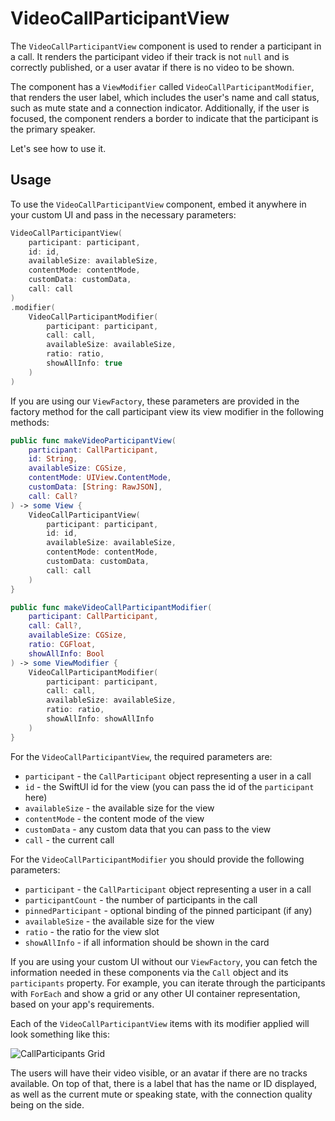 # VideoCallParticipantView

The `VideoCallParticipantView` component is used to render a participant in a call. It renders the participant video if their track is not `null` and is correctly published, or a user avatar if there is no video to be shown.

The component has a `ViewModifier` called `VideoCallParticipantModifier`, that renders the user label, which includes the user's name and call status, such as mute state and a connection indicator. Additionally, if the user is focused, the component renders a border to indicate that the participant is the primary speaker.

Let's see how to use it.

## Usage

To use the `VideoCallParticipantView` component, embed it anywhere in your custom UI and pass in the necessary parameters:

```swift
VideoCallParticipantView(
    participant: participant,
    id: id,
    availableSize: availableSize,
    contentMode: contentMode,
    customData: customData,
    call: call
)
.modifier(
    VideoCallParticipantModifier(
        participant: participant,
        call: call,
        availableSize: availableSize,
        ratio: ratio,
        showAllInfo: true
    )
)
```

If you are using our `ViewFactory`, these parameters are provided in the factory method for the call participant view its view modifier in the following methods:

```swift
public func makeVideoParticipantView(
    participant: CallParticipant,
    id: String,
    availableSize: CGSize,
    contentMode: UIView.ContentMode,
    customData: [String: RawJSON],
    call: Call?
) -> some View {
    VideoCallParticipantView(
        participant: participant,
        id: id,
        availableSize: availableSize,
        contentMode: contentMode,
        customData: customData,
        call: call
    )
}

public func makeVideoCallParticipantModifier(
    participant: CallParticipant,
    call: Call?,
    availableSize: CGSize,
    ratio: CGFloat,
    showAllInfo: Bool
) -> some ViewModifier {
    VideoCallParticipantModifier(
        participant: participant,
        call: call,
        availableSize: availableSize,
        ratio: ratio,
        showAllInfo: showAllInfo
    )
}
```

For the `VideoCallParticipantView`, the required parameters are:
- `participant` - the `CallParticipant` object representing a user in a call
- `id` - the SwiftUI id for the view (you can pass the id of the `participant` here)
- `availableSize` - the available size for the view
- `contentMode` - the content mode of the view
- `customData` - any custom data that you can pass to the view
- `call` - the current call

For the `VideoCallParticipantModifier` you should provide the following parameters:
- `participant` - the `CallParticipant` object representing a user in a call
- `participantCount` - the number of participants in the call
- `pinnedParticipant` - optional binding of the pinned participant (if any)
- `availableSize` - the available size for the view
- `ratio` - the ratio for the view slot
- `showAllInfo` - if all information should be shown in the card

If you are using your custom UI without our `ViewFactory`, you can fetch the information needed in these components via the `Call` object and its `participants` property. For example, you can iterate through the participants with `ForEach` and show a grid or any other UI container representation, based on your app's requirements.

Each of the `VideoCallParticipantView` items with its modifier applied will look something like this:

![CallParticipants Grid](https://user-images.githubusercontent.com/17215808/223418304-d21a2018-f0d2-4d37-afd0-87ef071e49b6.png)

The users will have their video visible, or an avatar if there are no tracks available. On top of that, there is a label that has the name or ID displayed, as well as the current mute or speaking state, with the connection quality being on the side.

